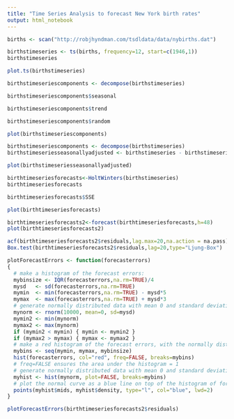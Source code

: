 ```yaml
---
title: "Time Series Analysis to forecast New York birth rates"
output: html_notebook
---
```


```r
births <- scan("http://robjhyndman.com/tsdldata/data/nybirths.dat")
```

```r
birthstimeseries <- ts(births, frequency=12, start=c(1946,1))
birthstimeseries
```
```r
plot.ts(birthstimeseries)
```

```r
birthstimeseriescomponents <- decompose(birthstimeseries)
```
```r
birthstimeseriescomponents$seasonal
```
```r
birthstimeseriescomponents$trend
```
```r
birthstimeseriescomponents$random
```
```r
plot(birthstimeseriescomponents)
```

```r
birthstimeseriescomponents <- decompose(birthstimeseries)
birthstimeseriesseasonallyadjusted <- birthstimeseries - birthstimeseriescomponents$seasonal
```

```r
plot(birthstimeseriesseasonallyadjusted)
```

```r
birthtimeseriesforecasts<-HoltWinters(birthstimeseries)
birthtimeseriesforecasts
```
```r
birthtimeseriesforecasts$SSE
```

```r
plot(birthtimeseriesforecasts)
```
```r
birthtimeseriesforecasts2<-forecast(birthtimeseriesforecasts,h=48)
plot(birthtimeseriesforecasts2)
```
```r
acf(birthtimeseriesforecasts2$residuals,lag.max=20,na.action = na.pass)
Box.test(birthtimeseriesforecasts2$residuals,lag=20,type="Ljung-Box")
```

```r
plotForecastErrors <- function(forecasterrors)
{
  # make a histogram of the forecast errors:
  mybinsize <- IQR(forecasterrors,na.rm=TRUE)/4
  mysd   <- sd(forecasterrors,na.rm=TRUE)
  mymin  <- min(forecasterrors,na.rm=TRUE) - mysd*5
  mymax  <- max(forecasterrors,na.rm=TRUE) + mysd*3
  # generate normally distributed data with mean 0 and standard deviation mysd
  mynorm <- rnorm(10000, mean=0, sd=mysd)
  mymin2 <- min(mynorm)
  mymax2 <- max(mynorm)
  if (mymin2 < mymin) { mymin <- mymin2 }
  if (mymax2 > mymax) { mymax <- mymax2 }
  # make a red histogram of the forecast errors, with the normally distributed data overlaid:
  mybins <- seq(mymin, mymax, mybinsize)
  hist(forecasterrors, col="red", freq=FALSE, breaks=mybins)
  # freq=FALSE ensures the area under the histogram = 1
  # generate normally distributed data with mean 0 and standard deviation mysd
  myhist <- hist(mynorm, plot=FALSE, breaks=mybins)
  # plot the normal curve as a blue line on top of the histogram of forecast errors:
  points(myhist$mids, myhist$density, type="l", col="blue", lwd=2)
}
```

```r
plotForecastErrors(birthtimeseriesforecasts2$residuals)
```

